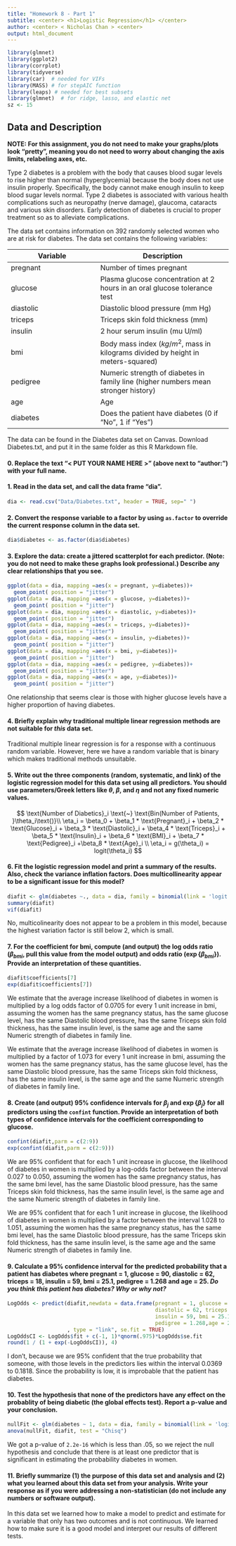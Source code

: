 ```yaml
---
title: "Homework 8 - Part 1"
subtitle: <center> <h1>Logistic Regression</h1> </center>
author: <center> < Nicholas Chan > <center>
output: html_document
---
```


<style type="text/css">
h1.title {
font-size: 40px;
text-align: center;
}
</style>

```r
library(glmnet)
library(ggplot2)
library(corrplot)
library(tidyverse)
library(car)  # needed for VIFs
library(MASS) # for stepAIC function
library(leaps) # needed for best subsets
library(glmnet)  # for ridge, lasso, and elastic net
sz <- 15
```

## Data and Description

**NOTE: For this assignment, you do not need to make your graphs/plots look "pretty", meaning you do not need to worry about changing the axis limits, relabeling axes, etc.**

Type 2 diabetes is a problem with the body that causes blood sugar levels to rise higher than normal (hyperglycemia) because the body does not use insulin properly. Specifically, the body cannot make enough insulin to keep blood sugar levels normal. Type 2 diabetes is associated with various health complications such as neuropathy (nerve damage), glaucoma, cataracts and various skin disorders. Early
detection of diabetes is crucial to proper treatment so as to alleviate complications.

The data set contains information on 392 randomly selected women who are at risk for diabetes. The data set contains the following variables:

Variable  | Description
--------- | -------------
pregnant  | Number of times pregnant
glucose   | Plasma glucose concentration at 2 hours in an oral glucose tolerance test
diastolic | Diastolic blood pressure (mm Hg)
triceps   | Triceps skin fold thickness (mm)
insulin   | 2 hour serum insulin (mu U/ml)
bmi       | Body mass index ($kg/m^2$, mass in kilograms divided by height in meters-squared)
pedigree  | Numeric strength of diabetes in family line (higher numbers mean stronger history)
age       | Age
diabetes  | Does the patient have diabetes (0 if "No", 1 if "Yes")

The data can be found in the Diabetes data set on Canvas. Download Diabetes.txt, and put it in the same folder as this R Markdown file.

#### 0. Replace the text "< PUT YOUR NAME HERE >" (above next to "author:") with your full name.

#### 1. Read in the data set, and call the data frame "dia".  

```r
dia <- read.csv("Data/Diabetes.txt", header = TRUE, sep=" ")
```

#### 2. Convert the response variable to a factor by using `as.factor` to override the current response column in the data set.

```r
dia$diabetes <- as.factor(dia$diabetes)
```

#### 3. Explore the data: create a jittered scatterplot for each predictor. (Note: you do not need to make these graphs look professional.) Describe any clear relationships that you see.

```r
ggplot(data = dia, mapping =aes(x = pregnant, y=diabetes))+
  geom_point( position = "jitter")
ggplot(data = dia, mapping =aes(x = glucose, y=diabetes))+
  geom_point( position = "jitter")  
ggplot(data = dia, mapping =aes(x = diastolic, y=diabetes))+
  geom_point( position = "jitter")
ggplot(data = dia, mapping =aes(x = triceps, y=diabetes))+
  geom_point( position = "jitter")
ggplot(data = dia, mapping =aes(x = insulin, y=diabetes))+
  geom_point( position = "jitter")
ggplot(data = dia, mapping =aes(x = bmi, y=diabetes))+
  geom_point( position = "jitter")
ggplot(data = dia, mapping =aes(x = pedigree, y=diabetes))+
  geom_point( position = "jitter")
ggplot(data = dia, mapping =aes(x = age, y=diabetes))+
  geom_point( position = "jitter")
```

One relationship that seems clear is those with higher glucose levels have a higher proportion of having diabetes.

#### 4. Briefly explain why traditional multiple linear regression methods are not suitable for *this* data set. 

Traditional multiple linear regression is for a response with a continuous random variable. However, here we have a random variable that is binary which makes traditional methods unsuitable.

#### 5. Write out the three components (random, systematic, and link) of the logistic regression model for this data set using all predictors. You should use parameters/Greek letters like $\theta$, $\beta$, and $\eta$ and not any fixed numeric values.  

$$
\text{Number of Diabetics}_i \text{~} \text{Bin(Number of Patients,
}\theta_i\text{)}\\
\eta_i = \beta_0 + \beta_1 * \text{Pregnant}_i + \beta_2 * \text{Glucose}_i +
\beta_3 * \text{Diastolic}_i + \beta_4 * \text{Triceps}_i +
\beta_5 * \text{Insulin}_i + \beta_6 * \text{BMI}_i +
\beta_7 * \text{Pedigree}_i +\beta_8 * \text{Age}_i \\
\eta_i = g(\theta_i) = logit(\theta_i)
$$

#### 6. Fit the logistic regression model and print a summary of the results.  Also, check the variance inflation factors.  Does multicollinearity appear to be a significant issue for this model?

```r
diafit <- glm(diabetes ~., data = dia, family = binomial(link = 'logit'))
summary(diafit)
vif(diafit)
```
No, multicolinearity does not appear to be a problem in this model, because the highest variation factor is still below 2, which is small.

#### 7. For the coefficient for bmi, compute (and output) the log odds ratio ($\beta_{bmi}$, pull this value from the model output) and odds ratio ($\exp\{\beta_{bmi}\}$). Provide an interpretation of these quantities.

```r
diafit$coefficients[7]
exp(diafit$coefficients[7])
```
We estimate that the average increase likelihood of diabetes in women is multiplied by a log odds factor of 0.0705 for every 1 unit increase in bmi, assuming the women has the same pregnancy status, has the same glucose level, has the same Diastolic blood pressure, has the same Triceps skin fold thickness, has the same insulin level, is the same age and the same Numeric strength of diabetes in family line.

We estimate that the average increase likelihood of diabetes in women is multiplied by a factor of 1.073 for every 1 unit increase in bmi, assuming the women has the same pregnancy status, has the same glucose level, has the same Diastolic blood pressure, has the same Triceps skin fold thickness, has the same insulin level, is the same age and the same Numeric strength of diabetes in family line.

#### 8. Create (and output) 95% confidence intervals for $\beta_j$ and $\exp\{\beta_j\}$ for all predictors using the `confint` function.  Provide an interpretation of both types of confidence intervals for the coefficient corresponding to glucose.

```r
confint(diafit,parm = c(2:9))
exp(confint(diafit,parm = c(2:9)))
```

We are 95% confident that for each 1 unit increase in glucose, the likelihood of diabetes in women is multiplied by a log-odds factor between the interval 0.027 to 0.050, assuming the women has the same pregnancy status, has the same bmi level, has the same Diastolic blood pressure, has the same Triceps skin fold thickness, has the same insulin level, is the same age and the same Numeric strength of diabetes in family line.

We are 95% confident that for each 1 unit increase in glucose, the likelihood of diabetes in women is multiplied by a factor between the interval 1.028 to 1.051, assuming the women has the same pregnancy status, has the same bmi level, has the same Diastolic blood pressure, has the same Triceps skin fold thickness, has the same insulin level, is the same age and the same Numeric strength of diabetes in family line.

#### 9. Calculate a 95% confidence interval for the predicted probability that a patient has diabetes where pregnant = 1, glucose = 90, diastolic = 62, triceps = 18, insulin = 59, bmi = 25.1, pedigree = 1.268 and age = 25. *Do you think this patient has diabetes? Why or why not?*

```r
LogOdds <- predict(diafit,newdata = data.frame(pregnant = 1, glucose = 90,
                                               diastolic = 62, triceps = 18,
                                               insulin = 59, bmi = 25.1,
                                               pedigree = 1.268,age = 25)
                   , type = "link", se.fit = TRUE)
LogOddsCI <- LogOdds$fit + c(-1, 1)*qnorm(.975)*LogOdds$se.fit
round(1 / (1 + exp(-LogOddsCI)), 4)

```

I don't, because we are 95% confident that the true probability that someone, with those levels in the predictors lies within the interval 0.0369 to 0.1818. Since the probability is low, it is improbable that the patient has diabetes.

#### 10. Test the hypothesis that none of the predictors have any effect on the probablity of being diabetic (the global effects test).  Report a p-value and your conclusion.

```r
nullFit <- glm(diabetes ~ 1, data = dia, family = binomial(link = 'logit'))
anova(nullFit, diafit, test = "Chisq")
```

We got a p-value of `2.2e-16` which is less than .05, so we reject the null hypothesis and conclude that there is at least one predictor that is significant in estimating the probability diabetes in women.

#### 11. Briefly summarize (1) the purpose of this data set and analysis and (2) what you learned about this data set from your analysis. Write your response as if you were addressing a non-statistician (do not include any numbers or software output).

In this data set we learned how to make a model to predict and estimate for a variable that only has two outcomes and is not continuous. We learned how to make sure it is a good model and interpret our results of different tests.
